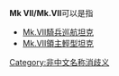 '''Mk VII/Mk.VII'''可以是指
*[[Mk.VII騎兵巡航坦克|Mk.VII騎兵巡航坦克]]
*[[Mk.VII領主輕型坦克|Mk.VII領主輕型坦克]]
{{消歧義}}

[[Category:非中文名称消歧义|Category:非中文名称消歧义]]